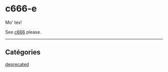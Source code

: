 # c666-e

Mo' tex!

See [c666](/custom/c666) please.

<hr />

## Catégories

[deprecated](/custom/deprecated)
